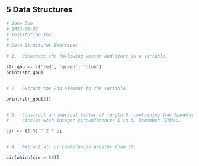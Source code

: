 ## **5** Data Structures {-}

```r
# John Doe
# 2023-06-02
# Institution Inc.
#
# Data Structures Exercises

# 1.  Construct the following vector and store as a variable.

str_gbu <- c('red', 'green', 'blue')
print(str_gbu)


# 2.  Extract the 2nd element in the variable.

print(str_gbu[2])


# 3.  Construct a numerical vector of length 5, containing the diameters of 
#     circles with integer circumferences 1 to 5. Remember PEMDAS.

cir <- (1:5) ^ 2 * pi


# 4.  Extract all circumferences greater than 50.

cir[which(cir > 50)]

```
